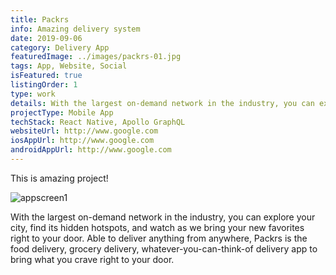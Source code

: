```yaml
---
title: Packrs
info: Amazing delivery system
date: 2019-09-06
category: Delivery App
featuredImage: ../images/packrs-01.jpg
tags: App, Website, Social
isFeatured: true
listingOrder: 1
type: work
details: With the largest on-demand network in the industry, you can explore your city, find its hidden hotspots, and watch as we bring your new favorites right to your door. Able to deliver anything from anywhere, Packrs is the food delivery, grocery delivery, whatever-you-can-think-of delivery app to bring what you crave right to your door.
projectType: Mobile App
techStack: React Native, Apollo GraphQL
websiteUrl: http://www.google.com
iosAppUrl: http://www.google.com
androidAppUrl: http://www.google.com
---
```


This is amazing project!

![appscreen1](../images/packrs-01.jpg)

With the largest on-demand network in the industry, you can explore your city, find its hidden hotspots, and watch as we bring your new favorites right to your door. Able to deliver anything from anywhere, Packrs is the food delivery, grocery delivery, whatever-you-can-think-of delivery app to bring what you crave right to your door.
